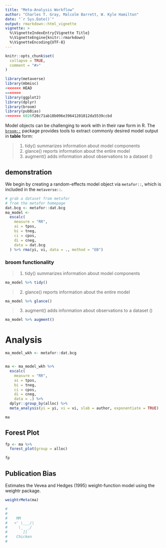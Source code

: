 ```yaml
---
title: "Meta-Analysis Workflow"
author: "Charles T. Gray, Malcolm Barrett, W. Kyle Hamilton"
date: "`r Sys.Date()`"
output: rmarkdown::html_vignette
vignette: >
  %\VignetteIndexEntry{Vignette Title}
  %\VignetteEngine{knitr::rmarkdown}
  %\VignetteEncoding{UTF-8}
---
```


```r
knitr::opts_chunk$set(
  collapse = TRUE,
  comment = "#>"
)

```

```r
library(metaverse)
library(mbmisc)
<<<<<<< HEAD
=======
library(ggplot2)
library(dplyr)
library(broom)
library(pubBias)
>>>>>>> 6026f20c71ab18b096e39641201812da5539ccbd
```


Model objects can be challenging to work with in their raw form in R. The [`broom::`](https://broom.tidyverse.org/) package provides tools to extract commonly desired model output in **table** form:

> 1. tidy() summarizes information about model components
2. glance() reports information about the entire model
3. augment() adds information about observations to a dataset ()

## demonstration

We begin by creating a random-effects model object via `metafor::`, which is included in the `metaverse::`. 

```r
# grab a dataset from metafor
# from the metafor homepage
dat.bcg <- metafor::dat.bcg
ma_model <-
  escalc(
    measure = "RR",
    ai = tpos,
    bi = tneg,
    ci = cpos,
    di = cneg,
    data = dat.bcg
  ) %>% rma(yi, vi, data = ., method = "EB")

```

### broom functionality

> 1. tidy() summarizes information about model components

```r
ma_model %>% tidy()

```

> 2. glance() reports information about the entire model

```r
ma_model %>% glance()
```

> 3. augment() adds information about observations to a dataset ()

```r
ma_model %>% augment()
```

# Analysis

```r
ma_model_wkh <- metafor::dat.bcg


ma <- ma_model_wkh %>% 
  escalc(
    measure = "RR",
    ai = tpos,
    bi = tneg,
    ci = cpos,
    di = cneg,
    data = .) %>%
  dplyr::group_by(alloc) %>% 
  meta_analysis(yi = yi, vi = vi, slab = author, exponentiate = TRUE)

ma

```
## Forest Plot

```r
fp <- ma %>% 
  forest_plot(group = alloc)

fp
```

## Publication Bias
Estimates the Vevea and Hedges (1995) weight-function model using the weightr package.

```r
weightrMeta(ma)
```

```r
# 
# 
#    MM                   
#   <' \___/|            
#     \_  _/  
#       ][  
#    Chicken 
#                          
```

